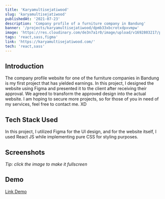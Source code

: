 ```yaml
---
title: 'Karyamultisejatiwood'
slug: 'karyamultisejatiwood'
publishedAt: '2021-07-23'
description: 'Company profile of a furniture company in Bandung'
banner: '/projects/karyamultisejatiwood/dpmb33xbcrotxdpxvmpw'
image: 'https://res.cloudinary.com/de3n7a1r0/image/upload/v1692803217/projects/karyamultisejatiwood/dpmb33xbcrotxdpxvmpw.jpg'
tags: 'react,sass,figma'
link: 'https://karyamultisejatiwood.com/'
tech: 'react,sass'
---
```


## Introduction

The company profile website for one of the furniture companies in Bandung is my first project that has yielded earnings. In this project, I designed the website using Figma and presented it to the client after receiving their approval. We agreed to transform the approved design into the actual website. I am hoping to secure more projects, so for those of you in need of my services, feel free to contact me. XD

## Tech Stack Used

In this project, I utilized Figma for the UI design, and for the website itself, I used React JS while implementing pure CSS for styling purposes.

<Techstack techs="react,sass,figma" className="not-prose" />

## Screenshots

_Tip: click the image to make it fullscreen_

<SplitImage>
  <Split>
    <CloudinaryImg
      mdx
      className="!mb-0 not-prose"
      publicId="projects/karyamultisejatiwood/tbpabnes5crgix1e0tnw"
      alt="design figma karyamultisejatiwood"
      width={800}
      height={570}
    />
  </Split>
  <Split>
    <CloudinaryImg
      mdx
      className="!mb-0 not-prose"
      publicId="projects/karyamultisejatiwood/dpmb33xbcrotxdpxvmpw"
      alt="landing-page"
      width={800}
      height={452}
    />
  </Split>
  <Split>
    <CloudinaryImg
      mdx
      className="!mb-0 not-prose"
      publicId="projects/karyamultisejatiwood/ijj8ec08l7xfzacehkgb"
      alt="landing-page"
      width={800}
      height={452}
    />
  </Split>
  <Split>
    <CloudinaryImg
      mdx
      className="!mb-0 not-prose"
      publicId="projects/karyamultisejatiwood/u8kjcjgnue3un2ebtcby"
      alt="landing-page"
      width={800}
      height={452}
    />
  </Split>
</SplitImage>

## Demo

[Link Demo](https://karyamultisejatiwood.com/)
